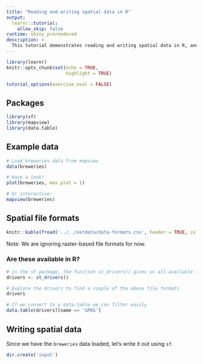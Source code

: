 ```yaml
---
title: "Reading and writing spatial data in R"
output:
  learnr::tutorial:
    allow_skip: false
runtime: shiny_prerendered
description: >
  This tutorial demonstrates reading and writing spatial data in R, and has a basic comparison of different spatial file formats. 
---
```


```r
library(learnr)
knitr::opts_chunk$set(echo = TRUE, 
                      highlight = TRUE)

tutorial_options(exercise.eval = FALSE)
```


<!--

  allow_retry = TRUE
  random_answer_order

echo = FALSE

quiz (
questions..
)
post_message

-->

## Packages

```r
library(sf)
library(mapview)
library(data.table)
```

## Example data

```r
# Load breweries data from mapview
data(breweries)

# Have a look!
plot(breweries, max.plot = 1)
```

```r
# Or interactive:
mapview(breweries)

```


## Spatial file formats

```r
knitr::kable(fread('../../extdata/data-formats.csv', header = TRUE, col.names = c('File format', '')))
```

Note: We are ignoring raster-based file formats for now. 


### Are these available in R?

```r
# in the sf package, the function st_drivers() gives us all available file formats
drivers <- st_drivers()
```

```r
# Explore the drivers to find a couple of the above file formats
drivers

# If we convert to a data.table we can filter easily
data.table(drivers)[name == 'GPKG']
```


## Writing spatial data

Since we have the `breweries` data loaded, let's write it out using `sf`. 

```r
dir.create('input')


```
